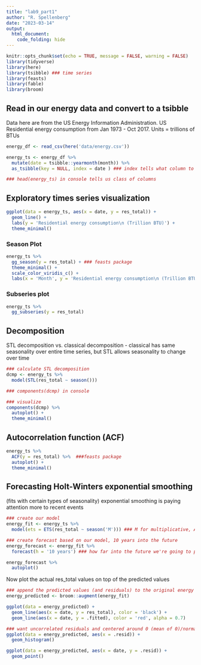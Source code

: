 ```yaml
---
title: "lab9_part1"
author: "R. Spellenberg"
date: "2023-03-14"
output: 
  html_document:
    code_folding: hide
---
```


```r
knitr::opts_chunk$set(echo = TRUE, message = FALSE, warning = FALSE)
library(tidyverse)
library(here)
library(tsibble) ### time series
library(feasts)
library(fable)
library(broom)
```

## Read in our energy data and convert to a tsibble

Data here are from the US Energy Information Administration. US Residential energy consumption from Jan 1973 - Oct 2017. Units = trillions of BTUs

```r
energy_df <- read_csv(here('data/energy.csv'))

energy_ts <- energy_df %>% 
  mutate(date = tsibble::yearmonth(month)) %>% 
  as_tsibble(key = NULL, index = date ) ### index tells what column to look at

### head(energy_ts) in console tells us class of columns
```

## Exploratory times series visualization

```r
ggplot(data = energy_ts, aes(x = date, y = res_total)) +
  geom_line() +
  labs(y = 'Residential energy consumption\n (Trillion BTU)') +
  theme_minimal()
```

### Season Plot

```r
energy_ts %>% 
  gg_season(y = res_total) + ### feasts package
  theme_minimal() +
  scale_color_viridis_c() +
  labs(x = 'Month', y = 'Residential energy consumption\n (Trillion BTU)')
```

### Subseries plot

```r
energy_ts %>% 
  gg_subseries(y = res_total)
```

## Decomposition

STL decomposition vs. classical decomposition - classical has same seasonality over entire time series, but STL allows seasonality to change over time
```r
### calculate STL decomposition
dcmp <- energy_ts %>% 
  model(STL(res_total ~ season()))

### components(dcmp) in console

### visualize
components(dcmp) %>% 
  autoplot() + 
  theme_minimal()
```

## Autocorrelation function (ACF)

```r
energy_ts %>% 
  ACF(y = res_total) %>%  ###feasts package
  autoplot() +
  theme_minimal()
```

## Forecasting Holt-Winters exponential smoothing
(fits with certain types of seasonality)
exponential smoothing is paying attention more to recent events

```r
### create our model
energy_fit <- energy_ts %>% 
  model(ets = ETS(res_total ~ season('M'))) ### M for multiplicative, A for additive

### create forecast based on our model, 10 years into the future
energy_forecast <- energy_fit %>% 
  forecast(h = '10 years') ### how far into the future we're going to predict

energy_forecast %>% 
  autoplot()

```

Now plot the actual res_total values on top of the predicted values

```r
### append the predicted values (and residuals) to the original energy data
energy_predicted <- broom::augment(energy_fit)

ggplot(data = energy_predicted) +
  geom_line(aes(x = date, y = res_total), color = 'black') +
  geom_line(aes(x = date, y = .fitted), color = 'red', alpha = 0.7)

### want uncorrelated residuals and centered around 0 (mean of 0)/normally distributed
ggplot(data = energy_predicted, aes(x = .resid)) +
  geom_histogram()

ggplot(data = energy_predicted, aes(x = date, y = .resid)) +
  geom_point()
```


